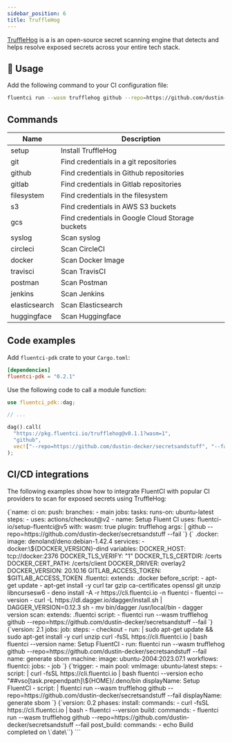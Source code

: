 ```yaml
---
sidebar_position: 6
title: TruffleHog
---
```


[TruffleHog](https://github.com/trufflesecurity/trufflehog) is a is an open-source secret scanning engine that detects and helps resolve exposed secrets across your entire tech stack.

## 🚀 Usage

Add the following command to your CI configuration file:

```bash
fluentci run --wasm trufflehog github --repo=https://github.com/dustin-decker/secretsandstuff --fail
```

## Commands

| Name          | Description                                      |
| ------------- | ------------------------------------------------ |
| setup         | Install TruffleHog                               |
| git           | Find credentials in a git repositories           |
| github        | Find credentials in Github repositories          |
| gitlab        | Find credentials in Gitlab repositories          |
| filesystem    | Find credentials in the filesystem               |
| s3            | Find credentials in AWS S3 buckets               |
| gcs           | Find credentials in Google Cloud Storage buckets |
| syslog        | Scan syslog                                      |
| circleci      | Scan CircleCI                                    |
| docker        | Scan Docker Image                                |
| travisci      | Scan TravisCI                                    |
| postman       | Scan Postman                                     |
| jenkins       | Scan Jenkins                                     |
| elasticsearch | Scan Elasticsearch                               |
| huggingface   | Scan Huggingface                                 |

## Code examples

Add `fluentci-pdk` crate to your `Cargo.toml`:

```toml
[dependencies]
fluentci-pdk = "0.2.1"
```

Use the following code to call a module function:

```rust
use fluentci_pdk::dag;

// ...

dag().call(
  "https://pkg.fluentci.io/trufflehog@v0.1.1?wasm=1",
  "github",
  vec!["--repo=https://github.com/dustin-decker/secretsandstuff", "--fail"],
);
```

## CI/CD integrations

The following examples show how to integrate FluentCI with popular CI providers to scan for exposed secrets using TruffleHog:


<Tabs>
  <TabItem value="gha" label="Github Actions">
    <CodeBlock language="yaml" title="ci.yml">
      {`name: ci
on:
  push:
    branches:
      - main
jobs:
  tasks:
    runs-on: ubuntu-latest
    steps:
      - uses: actions/checkout@v2
      - name: Setup Fluent CI
        uses: fluentci-io/setup-fluentci@v5
        with:
          wasm: true
          plugin: trufflehog
          args: |
            github --repo=https://github.com/dustin-decker/secretsandstuff --fail
      `}
    </CodeBlock>
  </TabItem>
  <TabItem value="gitlab" label="GitLab CI">
    <CodeBlock language="yaml" title=".gitlab-ci.yml">
      {`
.docker:
  image: denoland/deno:debian-1.42.4
  services:
    - docker:\${DOCKER_VERSION}-dind
  variables:
    DOCKER_HOST: tcp://docker:2376
    DOCKER_TLS_VERIFY: "1"
    DOCKER_TLS_CERTDIR: /certs
    DOCKER_CERT_PATH: /certs/client
    DOCKER_DRIVER: overlay2
    DOCKER_VERSION: 20.10.16
    GITLAB_ACCESS_TOKEN: $GITLAB_ACCESS_TOKEN
.fluentci:
  extends: .docker
  before_script:
    - apt-get update
    - apt-get install -y curl tar gzip ca-certificates openssl git unzip libncursesw6
    - deno install -A -r https://cli.fluentci.io -n fluentci
    - fluentci --version
    - curl -L https://dl.dagger.io/dagger/install.sh | DAGGER_VERSION=0.12.3 sh
    - mv bin/dagger /usr/local/bin
    - dagger version
scan:
  extends: .fluentci
  script:
    - fluentci run --wasm trufflehog github --repo=https://github.com/dustin-decker/secretsandstuff --fail
`}

</CodeBlock>
</TabItem>
<TabItem value="circleci" label="Circle CI">
<CodeBlock language="yaml" title=".circleci/config.yml">
{`version: 2.1
jobs:
  job:
    steps:
      - checkout
      - run: |
          sudo apt-get update && sudo apt-get install -y curl unzip
          curl -fsSL https://cli.fluentci.io | bash
          fluentci --version
        name: Setup FluentCI
      - run: fluentci run --wasm trufflehog github --repo=https://github.com/dustin-decker/secretsandstuff --fail
        name: generate sbom
    machine:
      image: ubuntu-2004:2023.07.1
workflows:
  fluentci:
    jobs:
      - job
`}
</CodeBlock>
</TabItem>
<TabItem value="azure" label="Azure Pipelines">
<CodeBlock language="yaml" title="azure-pipelines.yml">
{`trigger:
  - main
pool:
  vmImage: ubuntu-latest
steps:
  - script: |
      curl -fsSL https://cli.fluentci.io | bash
      fluentci --version
      echo "##vso[task.prependpath]\${HOME}/.deno/bin
    displayName: Setup FluentCI
  - script: |
      fluentci run --wasm trufflehog github --repo=https://github.com/dustin-decker/secretsandstuff --fail
    displayName: generate sbom
`}
</CodeBlock>
</TabItem>
<TabItem value="aws" label="AWS CodePipeline">
<CodeBlock language="yaml" title="buildspec.yml">
{`version: 0.2
phases:
  install:
    commands:
      - curl -fsSL https://cli.fluentci.io | bash
      - fluentci --version
  build:
    commands:
      - fluentci run --wasm trufflehog github --repo=https://github.com/dustin-decker/secretsandstuff --fail
  post_build:
    commands:
      - echo Build completed on \`date\``}
</CodeBlock>
</TabItem>
</Tabs>
```
